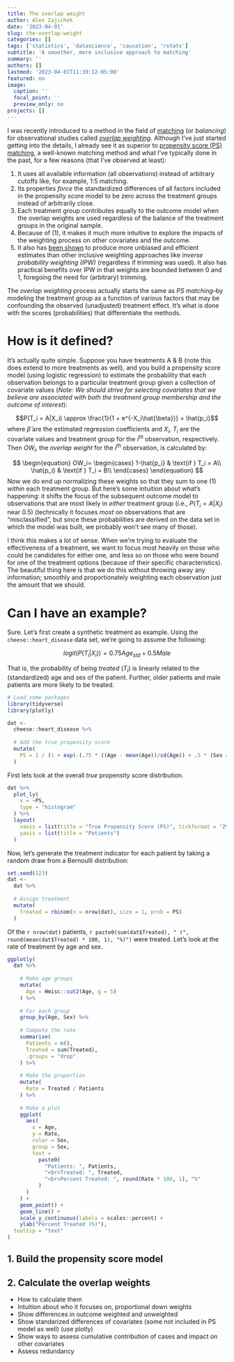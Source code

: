 ```yaml
---
title: The overlap weight
author: Alex Zajichek
date: '2023-04-01'
slug: the-overlap-weight
categories: []
tags: ['statistics', 'datascience', 'causation', 'rstats']
subtitle: 'A smoother, more inclusive approach to matching'
summary: ''
authors: []
lastmod: '2023-04-01T11:39:12-05:00'
featured: no
image:
  caption: ''
  focal_point: ''
  preview_only: no
projects: []
---
```


I was recently introduced to a method in the field of [matching](https://en.wikipedia.org/wiki/Matching_(statistics)) (or _balancing_) for observational studies called [_overlap weighting_](https://jamanetwork.com/journals/jama/article-abstract/2765748). Although I've just started getting into the details, I already see it as superior to [propensity score (PS) matching](https://en.wikipedia.org/wiki/Propensity_score_matching), a well-known matching method and what I've typically done in the past, for a few reasons (that I've observed at least):

1. It uses all available information (all observations) instead of arbitrary cutoffs like, for example, 1:5 matching.
2. Its properties _force_ the standardized differences of all factors included in the propensity score model to be zero across the treatment groups instead of arbitrarily close.
3. Each treatment group contributes equally to the outcome model when the overlap weights are used regardless of the balance of the treatment groups in the original sample.
4. Because of (1), it makes it much more intuitive to explore the impacts of the weighting process on other covariates and the outcome.
5. It also has [been shown](https://academic.oup.com/aje/article/188/1/250/5090958) to produce more unbiased and efficient estimates than other inclusive weighting approaches like _inverse probability weighting (IPW)_ (regardless if trimming was used). It also has practical benefits over IPW in that weights are bounded between 0 and 1, foregoing the need for (arbitrary) trimming.

The _overlap weighting_ process actually starts the same as _PS matching_--by modeling the treatment group as a function of various factors that may be confounding the observed (unadjusted) treatment effect. It's what is done with the scores (probabilities) that differentiate the methods. 

# How is it defined?

It's actually quite simple. Suppose you have treatments A & B (note this does extend to more treatments as well), and you build a propensity score model (using logistic regression) to estimate the probability that each observation belongs to a particular treatment group given a collection of covariate values (_Note: We should strive for selecting covariates that we believe are associated with both the treatment group membership and the outcome of interest_):

$$P(T_i = A|X_i) \approx \frac{1}{1 + e^{-X_i\hat{\beta}}} = \hat{p_i}$$
where $\hat{\beta}$ are the estimated regression coefficients and $X_i$, $T_i$ are the covariate values and treatment group for the $i^{th}$ observation, respectively. Then $OW_i$, the _overlap weight_ for the $i^{th}$ observation, is calculated by:

$$
\begin{equation}
OW_i=
    \begin{cases}
        1-\hat{p_i} & \text{if } T_i = A\\
        \hat{p_i} & \text{if } T_i = B\\
    \end{cases}
\end{equation}
$$
Now we do end up normalizing these weights so that they sum to one (1) _within_ each treatment group. But here's some intuition about what's happening: it shifts the focus of the subsequent outcome model to observations that are most likely in _either_ treatment group (i.e., $P(T_i = A|X_i)$ near 0.5) (technically it focuses _most_ on observations that are "misclassified", but since these probabilities are derived on the data set in which the model was built, we probably won't see many of those). 

I think this makes a lot of sense. When we're trying to evaluate the effectiveness of a treatment, we want to focus most heavily on those who could be candidates for either one, and less so on those who were bound for one of the treatment options (because of their specific characteristics). The beautiful thing here is that we do this without throwing away any information; smoothly and proportionately weighting each observation just the amount that we should.

# Can I have an example?

Sure. Let's first create a synthetic treatment as example. Using the `cheese::heart_disease` data set, we're going to assume the following:

$$logit(P(T_i|X_i)) = 0.75Age_{std} + 0.5Male$$

That is, the probability of being _treated_ ($T_i$) is linearly related to the (standardized) age and sex of the patient. Further, older patients and male patients are more likely to be treated. 

```r
# Load some packages
library(tidyverse)
library(plotly)

dat <- 
  cheese::heart_disease %>%
  
  # Add the true propensity score
  mutate(
    PS = 1 / (1 + exp(-(.75 * ((Age - mean(Age))/sd(Age)) + .5 * (Sex == "Male"))))
  ) 
```

First lets look at the overall _true_ propensity score distribution.

```r
dat %>%
  plot_ly(
    x = ~PS,
    type = "histogram"
  ) %>%
  layout(
    xaxis = list(title = "True Propensity Score (PS)", tickformat = "2%"),
    yaxis = list(title = "Patients")
  )
```

Now, let's generate the treatment indicator for each patient by taking a random draw from a Bernoulli distribution:

```r
set.seed(123)
dat <- 
  dat %>%
  
  # Assign treatment
  mutate(
    Treated = rbinom(n = nrow(dat), size = 1, prob = PS)
  )
```

Of the `r nrow(dat)` patients, `r paste0(sum(dat$Treated), " (", round(mean(dat$Treated) * 100, 1), "%)")` were treated. Let's look at the rate of treatment by age and sex.

```r
ggplotly(
  dat %>%
    
    # Make age groups
    mutate(
      Age = Hmisc::cut2(Age, g = 5)
    ) %>%
    
    # For each group
    group_by(Age, Sex) %>%
    
    # Compute the rate
    summarise(
      Patients = n(),
      Treated = sum(Treated),
      .groups = "drop"
    ) %>%
    
    # Make the proportion
    mutate(
      Rate = Treated / Patients
    ) %>%
    
    # Make a plot
    ggplot(
      aes(
        x = Age,
        y = Rate,
        color = Sex,
        group = Sex,
        text = 
          paste0(
            "Patients: ", Patients,
            "<br>Treated: ", Treated,
            "<br>Percent Treated: ", round(Rate * 100, 1), "%"
          )
      )
    ) +
    geom_point() +
    geom_line() +
    scale_y_continuous(labels = scales::percent) +
    ylab("Percent Treated (%)"),
  tooltip = "text"
)

```

## 1. Build the propensity score model



## 2. Calculate the overlap weights

* How to calculate them
* Intuition about who it focuses on, proportional down weights
* Show differences in outcome weighted and unweighted
* Show standarized differences of covariates (some not included in PS model as well) (use plotly)
* Show ways to assess cumulative contribution of cases and impact on other covariates
* Assess redundancy